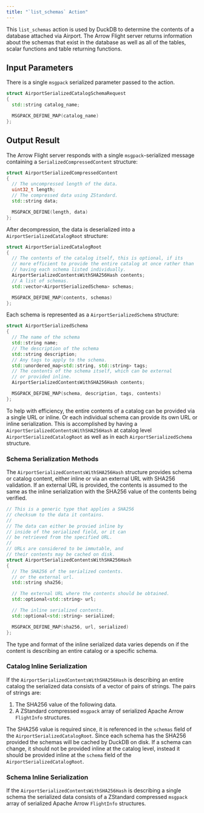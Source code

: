 ```yaml
---
title: "`list_schemas` Action"
---
```


This `list_schemas` action is used by DuckDB to determine the contents of a database attached via Airport.  The Arrow Flight server returns information about the schemas that exist in the database as well as all of the tables, scalar functions and table returning functions.

## Input Parameters

There is a single `msgpack` serialized parameter passed to the action.

```c++
struct AirportSerializedCatalogSchemaRequest
{
  std::string catalog_name;

  MSGPACK_DEFINE_MAP(catalog_name)
};
```

## Output Result

The Arrow Flight server responds with a single `msgpack`-serialized message containing a `SerializedCompressedContent` structure:

```c++
struct AirportSerializedCompressedContent
{
  // The uncompressed length of the data.
  uint32_t length;
  // The compressed data using ZStandard.
  std::string data;

  MSGPACK_DEFINE(length, data)
};
```

After decompression, the data is deserialized into a `AirportSerializedCatalogRoot` structure:

```c++
struct AirportSerializedCatalogRoot
{
  // The contents of the catalog itself, this is optional, if its
  // more efficient to provide the entire catalog at once rather than
  // having each schema listed individually.
  AirportSerializedContentsWithSHA256Hash contents;
  // A list of schemas.
  std::vector<AirportSerializedSchema> schemas;

  MSGPACK_DEFINE_MAP(contents, schemas)
};
```

Each schema is represented as a `AirportSerializedSchema` structure:

```c++
struct AirportSerializedSchema
{
  // The name of the schema
  std::string name;
  // The description of the schema
  std::string description;
  // Any tags to apply to the schema.
  std::unordered_map<std::string, std::string> tags;
  // The contents of the schema itself, which can be external
  // or provided inline.
  AirportSerializedContentsWithSHA256Hash contents;

  MSGPACK_DEFINE_MAP(schema, description, tags, contents)
};
```

To help with efficiency, the entire contents of a catalog can be provided via a single URL or inline.  Or each individual schema can provide its own URL or inline serialization.  This is accomplished by having a `AirportSerializedContentsWithSHA256Hash` at catalog level `AirportSerializedCatalogRoot` as well as in each `AirportSerializedSchema` structure.

### Schema Serialization Methods

The `AirportSerializedContentsWithSHA256Hash` structure provides schema or catalog content, either inline or via an external URL with SHA256 validation.  If an external URL is provided, the contents is assumed to the same as the inline serialization with the SHA256 value of the contents being verified.

```c++
// This is a generic type that applies a SHA256
// checksum to the data it contains.
//
// The data can either be provied inline by
// inside of the serialized field, or it can
// be retrieved from the specified URL.
//
// URLs are considered to be immutable, and
// their contents may be cached on disk.
struct AirportSerializedContentsWithSHA256Hash
{
  // The SHA256 of the serialized contents.
  // or the external url.
  std::string sha256;

  // The external URL where the contents should be obtained.
  std::optional<std::string> url;

  // The inline serialized contents.
  std::optional<std::string> serialized;

  MSGPACK_DEFINE_MAP(sha256, url, serialized)
};
```
The type and format of the inline serialized data varies depends on if the content is describing an entire catalog or a specific schema.

### Catalog Inline Serialization

If the `AirportSerializedContentsWithSHA256Hash` is describing an entire catalog the serialized data consists of a vector of pairs of strings.  The pairs of strings are:

1. The SHA256 value of the following data.
2. A ZStandard compressed `msgpack` array of serialized Apache Arrow `FlightInfo` structures.

The SHA256 value is required since, it is referenced in the `schemas` field of the `AirportSerializedCatalogRoot`.  Since each schema has the SHA256 provided the schemas will be cached by DuckDB on disk.  If a schema can change, it should not be provided inline at the catalog level, instead it should be provided inline at the `schema` field of the `AirportSerializedCatalogRoot`.

### Schema Inline Serialization

If the `AirportSerializedContentsWithSHA256Hash` is describing a single schema the serialized data consists of a ZStandard compressed `msgpack` array of serialized Apache Arrow `FlightInfo` structures.